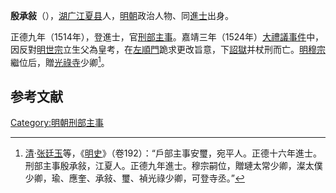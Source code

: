 '''殷承敍'''（{{bd|？||1524年|catIdx=Y}}），[[湖广|湖广]][[江夏县|江夏县]]人，[[明朝|明朝]]政治人物、同[[進士|進士]]出身。

正德九年（1514年），登進士，官[[刑部|刑部]][[主事|主事]]。嘉靖三年（1524年）[[大禮議事件|大禮議事件]]中，因反對[[明世宗|明世宗]]立生父為皇考，在[[左順門|左順門]]跪求更改旨意，下[[詔獄|詔獄]]并杖刑而亡。[[明穆宗|明穆宗]]繼位后，贈[[光祿寺|光祿寺]]少卿<ref>[[清|清]]·[[张廷玉|张廷玉]]等，《[[明史|明史]]》（卷192）：“戶部主事安璽，宛平人。正德十六年進士。刑部主事殷承敍，江夏人。正德九年進士。穆宗嗣位，贈璉太常少卿，澯太僕少卿，瑜、應奎、承敍、璽、禎光祿少卿，可登寺丞。”</ref>。

==参考文献==
{{reflist}}
{{明朝人物小作品}}
{{正德九年甲戌科殿試金榜}}
{{左順門事件}}
{{DEFAULTSORT:Yin殷}}
[[Category:明朝刑部主事|Category:明朝刑部主事]]